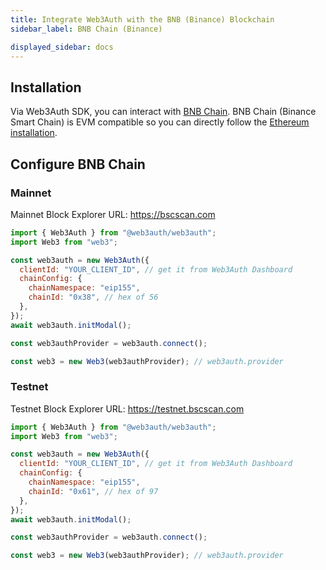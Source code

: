 ```yaml
---
title: Integrate Web3Auth with the BNB (Binance) Blockchain
sidebar_label: BNB Chain (Binance)

displayed_sidebar: docs
---
```


## Installation

Via Web3Auth SDK, you can interact with [BNB Chain](https://www.bnbchain.org/en/smartChain). BNB Chain (Binance Smart Chain) is EVM compatible so you
can directly follow the [Ethereum installation](./ethereum).

## Configure BNB Chain

### Mainnet

Mainnet Block Explorer URL: https://bscscan.com

```js
import { Web3Auth } from "@web3auth/web3auth";
import Web3 from "web3";

const web3auth = new Web3Auth({
  clientId: "YOUR_CLIENT_ID", // get it from Web3Auth Dashboard
  chainConfig: {
    chainNamespace: "eip155",
    chainId: "0x38", // hex of 56
  },
});
await web3auth.initModal();

const web3authProvider = web3auth.connect();

const web3 = new Web3(web3authProvider); // web3auth.provider
```

### Testnet

Testnet Block Explorer URL: https://testnet.bscscan.com

```js
import { Web3Auth } from "@web3auth/web3auth";
import Web3 from "web3";

const web3auth = new Web3Auth({
  clientId: "YOUR_CLIENT_ID", // get it from Web3Auth Dashboard
  chainConfig: {
    chainNamespace: "eip155",
    chainId: "0x61", // hex of 97
  },
});
await web3auth.initModal();

const web3authProvider = web3auth.connect();

const web3 = new Web3(web3authProvider); // web3auth.provider
```
